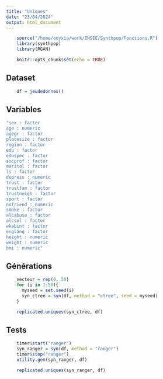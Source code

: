 ```yaml
---
title: "Uniques"
date: "23/04/2024"
output: html_document
---
```


```r
    source("/home/onyxia/work/INSEE/Synthpop/Fonctions.R")
    library(synthpop)
    library(RGAN)
```

```r
    knitr::opts_chunk$set(echo = TRUE)
```

## Dataset
```r
    df = jeudedonnes()
```

## Variables
```r
"sex : factor 
age : numeric 
agegr : factor 
placesize : factor 
region : factor 
edu : factor 
eduspec : factor 
socprof : factor 
marital : factor 
ls : factor 
depress : numeric 
trust : factor 
trustfam : factor 
trustneigh : factor 
sport : factor 
nofriend : numeric 
smoke : factor 
alcabuse : factor 
alcsol : factor 
wkabint : factor 
englang : factor 
height : numeric 
weight : numeric 
bmi : numeric"
```

## Générations
```r
    vecteur = rep(0, 50)
    for (i in 1:50){
      myseed = set.seed(i)
      syn_ctree = syn(df, method = "ctree", seed = myseed)
    }
```

```r
    replicated.uniques(syn_ctree, df)
```

## Tests
```r
    timer$start("ranger")
    syn_ranger = syn(df, method = "ranger")
    timer$stop("ranger")
    utility.gen(syn_ranger, df)

    replicated.uniques(syn_ranger, df)
```